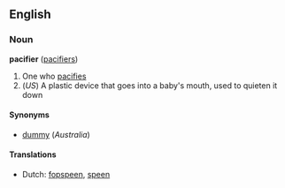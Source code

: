 ==English==
===Noun===
'''pacifier''' ([[pacifiers]])

# One who [[pacifies]]
# (''US'') A plastic device that goes into a baby's mouth, used to quieten it down

====Synonyms====
*[[dummy]] (''Australia'')<!-- probably british too -->

====Translations====
*Dutch: [[fopspeen]], [[speen]]